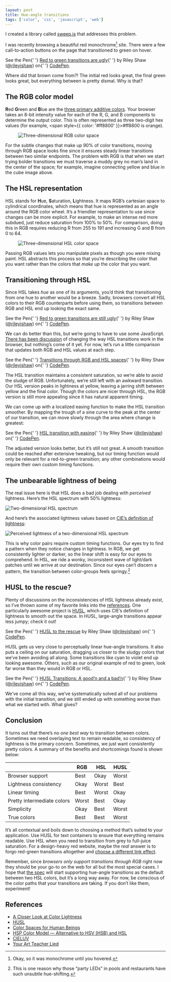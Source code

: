 ```yaml
---
layout: post
title: Hue-angle transitions
tags: ['color', 'css', 'javascript', 'web']
---
```



<BlogBanner type="update" date="2014-06-25">

I created a library called [sweep.js](http://rileyjshaw.com/sweep/) that addresses this problem.

</BlogBanner>

I was recently browsing a beautiful red monochrome[^1] site. There were a few call-to-action buttons on the page that transitioned to green on hover.

<p
	data-height="268"
	data-theme-id="5323"
	data-slug-hash="qgrKn"
	data-default-tab="result"
	data-user="rileyjshaw"
	className="codepen"
>
	See the Pen{' '}
	<a href="http://codepen.io/rileyjshaw/pen/qgrKn/">Red to green transitions are ugly</a>{' '}
	by Riley Shaw (<a href="http://codepen.io/rileyjshaw">@rileyjshaw</a>) on{' '}
	<a href="http://codepen.io">CodePen</a>.
</p>

Where did that brown come from?! The initial red looks great, the final green looks great, but everything between is pretty dismal. Why is that?

## The RGB color model

**R**ed **G**reen and **B**lue are the [three primary additive colors](/blog/your-art-teacher-lied). Your browser takes an 8-bit intensity value for each of the R, G, and B components to determine the output color. This is often represented as three two-digit hex values (for example, <span style={{ color: '#ff8800' }}>#ff8800</span> is orange).

<Figure caption="Axes represent red, green, and blue">

![Three-dimensional RGB color space](../../../../../content/images/blog/rgb-cube.png)

</Figure>

For the subtle changes that make up 90% of color transitions, moving through RGB space looks fine since it ensures steady linear transitions between two similar endpoints. The problem with RGB is that when we start trying bolder transitions we must traverse a muddy grey no man’s land in the center of the space; for example, imagine connecting yellow and blue in the cube image above.

## The HSL representation

HSL stands for **H**ue, **S**aturation, **L**ightness. It maps RGB’s cartesian space to cylindrical coordinates, which means that hue is represented as an angle around the RGB color wheel. It’s a friendlier representation to use since changes can be more explicit. For example, to make an intense red more subdued, just reduce saturation from 100% to 50%. For comparison, doing this in RGB requires reducing R from 255 to 191 and increasing G and B from 0 to 64.

<Figure caption="Axes represent hue, saturation, and lightness">

![Three-dimensional HSL color space](../../../../../content/images/blog/hsl-cube.png)

</Figure>

Passing RGB values lets you manipulate pixels as though you were mixing paint. HSL abstracts this process so that you’re describing the color that you want rather than the colors that _make up_ the color that you want.

## Transitioning through HSL

Since HSL takes _hue_ as one of its arguments, you’d think that transitioning from one hue to another would be a breeze. Sadly, browsers convert all HSL colors to their RGB counterparts before using them, so transitions between RGB and HSL end up looking the exact same.

<p
	data-height="268"
	data-theme-id="5323"
	data-slug-hash="GLKrD"
	data-default-tab="result"
	data-user="rileyjshaw"
	className="codepen"
>
	See the Pen{' '}
	<a href="http://codepen.io/rileyjshaw/pen/GLKrD/">Red to green transitions are still ugly</a>{' '}
	by Riley Shaw (<a href="http://codepen.io/rileyjshaw">@rileyjshaw</a>) on{' '}
	<a href="http://codepen.io">CodePen</a>.
</p>

We can do better than this, but we’re going to have to use some JavaScript. [There has been discussion](http://lists.w3.org/Archives/Public/www-style/2012May/1060.html) of changing the way HSL transitions work in the browser, but nothing’s come of it yet. For now, let’s run a little comparison that updates both RGB and HSL values at each step.

<p
	data-height="268"
	data-theme-id="5323"
	data-slug-hash="uonyi"
	data-default-tab="result"
	data-user="rileyjshaw"
	className="codepen"
>
	See the Pen{' '}
	<a href="http://codepen.io/rileyjshaw/pen/uonyi/">Transitions through RGB and HSL spaces</a>{' '}
	by Riley Shaw (<a href="http://codepen.io/rileyjshaw">@rileyjshaw</a>) on{' '}
	<a href="http://codepen.io">CodePen</a>.
</p>

The HSL transition maintains a consistent saturation, so we’re able to avoid the sludge of RGB. Unfortunately, we’re still left with an awkward transition. Our HSL version peaks in lightness at yellow, leaving a jarring shift between yellow and the final color. Though the colors are nicer through HSL, the RGB version is still more appealing since it has natural apparent timing.

<div id="sine-easing"></div>

We can come up with a localized easing function to make the HSL transition smoother. By mapping the trough of a sine curve to the peak at the center of our transition, we can move slowly through the area where change is greatest:

<p
	data-height="268"
	data-theme-id="5323"
	data-slug-hash="Levyq"
	data-default-tab="result"
	data-user="rileyjshaw"
	className="codepen"
>
	See the Pen{' '}
	<a href="http://codepen.io/rileyjshaw/pen/Levyq/">HSL transition with easing</a>{' '}
	by Riley Shaw (<a href="http://codepen.io/rileyjshaw">@rileyjshaw</a>) on{' '}
	<a href="http://codepen.io">CodePen</a>.
</p>

The adjusted version looks better, but it’s still not great. A smooth transition could be reached after extensive tweaking, but our timing function would only be relevant for a red-to-green transition; any other combinations would require their own custom timing functions.

## The unbearable lightness of being

The real issue here is that HSL does a bad job dealing with _perceived_ lightness. Here’s the HSL spectrum with 50% lightness:

![Two-dimensional HSL spectrum](../../../../../content/images/blog/hsl-spectrum.png)

And here’s the associated lightness values based on [CIE’s definition of lightness](http://en.wikipedia.org/wiki/Lab_color_space#CIELAB):

![Perceived lightness of a two-dimensional HSL spectrum](../../../../../content/images/blog/hsl-lightness.png)

This is why color pairs require custom timing functions. Our eyes try to find a pattern when they notice changes in lightness. In RGB, we get consistently lighter or darker, so the linear shift is easy for our eyes to comprehend. In HSL, we ride a wonky, inconsistent wave of light/dark patches until we arrive at our destination. Since our eyes can’t discern a pattern, the transition between color-groups feels springy.[^2]

## HUSL to the rescue?

Plenty of discussions on the inconsistencies of HSL lightness already exist, so I’ve thrown some of my favorite links into the [references](#references). One particularly awesome project is [HUSL](http://www.boronine.com/husl/), which uses CIE’s definition of lightness to smooth out the space. In HUSL, large-angle transitions appear less jumpy; check it out!

<p
	data-height="268"
	data-theme-id="5323"
	data-slug-hash="ArhLK"
	data-default-tab="result"
	data-user="rileyjshaw"
	className="codepen"
>
	See the Pen{' '}
	<a href="http://codepen.io/rileyjshaw/pen/ArhLK/">HUSL to the rescue</a> by
	Riley Shaw (<a href="http://codepen.io/rileyjshaw">@rileyjshaw</a>) on{' '}
	<a href="http://codepen.io">CodePen</a>.
</p>

HUSL gets us very close to perceptually linear hue-angle transitions. It also puts a ceiling on our saturation, dragging us closer to the sludgy colors that we’ve been avoiding all along. Some transitions like cyan to violet end up looking awesome. Others, such as our original example of red to green, look far worse than they would in RGB or HSL.

<p
	data-height="268"
	data-theme-id="5323"
	data-slug-hash="Lexkg"
	data-default-tab="result"
	data-user="rileyjshaw"
	className="codepen"
>
	See the Pen{' '}
	<a href="http://codepen.io/rileyjshaw/pen/Lexkg/">HUSL Transitions: A good’n and a bad’n</a>{' '}
	by Riley Shaw (<a href="http://codepen.io/rileyjshaw">@rileyjshaw</a>) on{' '}
	<a href="http://codepen.io">CodePen</a>.
</p>
<script async src="https://static.codepen.io/assets/embed/ei.js"></script>

We’ve come all this way, we’ve systematically solved all of our problems with the initial transition, and we still ended up with something worse than what we started with. What gives?

## Conclusion

It turns out that there’s no _one best way_ to transition between colors. Sometimes we need overlaying text to remain readable, so consistency of lightness is the primary concern. Sometimes, we just want consistently pretty colors. A summary of the benefits and shortcomings found is shown below:

|                            | RGB   | HSL   | HUSL  |
| -------------------------- | ----- | ----- | ----- |
| Browser support            | Best  | Okay  | Worst |
| Lightness consistency      | Okay  | Worst | Best  |
| Linear timing              | Best  | Worst | Okay  |
| Pretty intermediate colors | Worst | Best  | Okay  |
| Simplicity                 | Okay  | Best  | Worst |
| True colors                | Best  | Best  | Worst |

It’s all contextual and boils down to choosing a method that’s suited to your application. Use HUSL for text containers to ensure that everything remains readable. Use HSL when you need to transition from grey to full-juice saturation. For a design-heavy red website, maybe the _real_ answer is to forgo red-green transitions altogether and [choose a different link effect](http://tympanus.net/Development/CreativeLinkEffects/).

Remember, since _browsers only support transitions through RGB_ right now they should be your go-to on the web for all but the most special cases. I hope that [the spec](http://www.w3.org/TR/css3-transitions/#animation-of-property-types-) will start supporting hue-angle transitions as the default between two HSL colors, but it’s a long way away. For now, be conscious of the color paths that your transitions are taking. If you don’t like them, experiment!

## References

- [A Closer Look at Color Lightness](http://robots.thoughtbot.com/closer-look-color-lightness)
- [HUSL](http://www.boronine.com/husl/)
- [Color Spaces for Human Beings](http://www.boronine.com/2012/03/26/Color-Spaces-for-Human-Beings/)
- [HSP Color Model — Alternative to HSV (HSB) and HSL](http://alienryderflex.com/hsp.html)
- [CIELUV](http://en.wikipedia.org/wiki/CIELUV)
- [Your Art Teacher Lied](/blog/your-art-teacher-lied/)

[^1]: Okay, so it was monochrome until you hovered.
[^2]: This is one reason why those “party LEDs” in pools and restaurants have such unsubtle hue-shifting.
